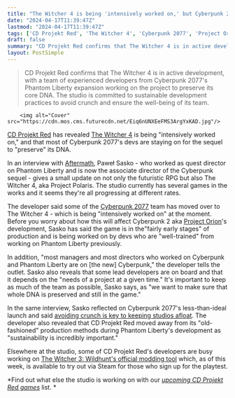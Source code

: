 ```yaml
---
title: "The Witcher 4 is being 'intensively worked on,' but Cyberpunk 2 is keeping most of its senior devs to 'preserve' the RPG's DNA"
date: "2024-04-17T11:39:47Z"
lastmod: "2024-04-17T11:39:47Z"
tags: ['CD Projekt Red', 'The Witcher 4', 'Cyberpunk 2077', 'Project Orion', 'The Witcher 3: Wildhunt']
draft: false
summary: "CD Projekt Red confirms that The Witcher 4 is in active development, with a team of experienced developers from Cyberpunk 2077's Phantom Liberty expansion working on the project to preserve its core DNA. The studio is committed to sustainable development practices to avoid crunch and ensure the well-being of its team."
layout: PostSimple
---
```

> CD Projekt Red confirms that The Witcher 4 is in active development, with a team of experienced developers from Cyberpunk 2077's Phantom Liberty expansion working on the project to preserve its core DNA. The studio is committed to sustainable development practices to avoid crunch and ensure the well-being of its team.


        <img alt="Cover" src="https://cdn.mos.cms.futurecdn.net/Eiq6nUNXEeFMS3ArgYxKAD.jpg"/>
        
[CD Projekt Red](https://www.gamesradar.com/uk/tag/cd-projekt-red/) has revealed [<u>The Witcher 4</u>](https://www.gamesradar.com/the-witcher-4-release-date/) is being "intensively worked on," and that most of Cyberpunk 2077's devs are staying on for the sequel to "preserve" its DNA. 

In an interview with [<u>Aftermath</u>](https://aftermath.site/cyberpunk-2077-phantom-liberty-sequel-interview), Paweł Sasko - who worked as quest director on Phantom Liberty and is now the associate director of the Cyberpunk sequel - gives a small update on not only the futuristic RPG but also The Witcher 4, aka Project Polaris. The studio currently has several games in the works and it seems they're all progressing at different rates.

The developer said some of the [<u>Cyberpunk 2077</u>](https://www.gamesradar.com/cyberpunk-2077-guide/) team has moved over to The Witcher 4 - which is being "intensively worked on" at the moment. Before you worry about how this will affect Cyberpunk 2 aka [<u>Project Orion</u>](https://www.gamesradar.com/cyberpunk-2077-sequel-project-orion/)'s development, Sasko has said the game is in the"fairly early stages" of production and is being worked on by devs who are "well-trained" from working on Phantom Liberty previously. 

In addition, "most managers and most directors who worked on Cyberpunk and Phantom Liberty are on [the new] Cyberpunk," the developer tells the outlet. Sasko also reveals that some lead developers are on board and that it depends on the "needs of a project at a given time." It's important to keep as much of the team as possible, Sasko says, as "we want to make sure that whole DNA is preserved and still in the game." 

In the same interview, Sasko reflected on Cyberpunk 2077's less-than-ideal launch and said [<u>avoiding crunch is key to keeping studios afloat</u>](https://www.gamesradar.com/cyberpunk-2077-sequel-lead-says-avoiding-crunch-is-key-to-keeping-studios-afloat-sustainability-is-incredibly-important/). The developer also revealed that CD Projekt Red moved away from its "old-fashioned" production methods during Phantom Liberty's development as "sustainability is incredibly important."

Elsewhere at the studio, some of CD Projekt Red's developers are busy working on [<u>The Witcher 3: Wildhunt's official modding tool</u>](https://www.gamesradar.com/the-witcher-3s-official-modding-tools-are-now-available-on-steam-but-only-for-a-select-few/) which, as of this week, is available to try out via Steam for those who sign up for the playtest.

*Find out what else the studio is working on with our *[<u><em>upcoming CD Projekt Red games</em></u>](https://www.gamesradar.com/upcoming-cd-projekt-red-games/)* list. *
        